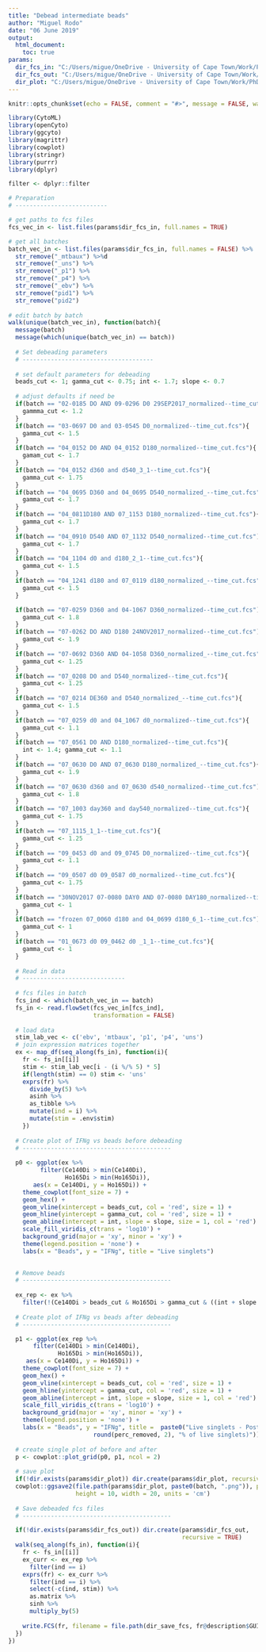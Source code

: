 ```yaml
---
title: "Debead intermediate beads"
author: "Miguel Rodo"
date: "06 June 2019"
output: 
  html_document:
    toc: true
params: 
  dir_fcs_in: "C:/Users/migue/OneDrive - University of Cape Town/Work/PhD/Data"
  dir_fcs_out: "C:/Users/migue/OneDrive - University of Cape Town/Work/PhD/Data/test_debead"
  dir_plot: "C:/Users/migue/OneDrive - University of Cape Town/Work/PhD/Data/test_debead"
---
```


```r
knitr::opts_chunk$set(echo = FALSE, comment = "#>", message = FALSE, warning = FALSE)
``` 

```r
library(CytoML)
library(openCyto)
library(ggcyto)
library(magrittr)
library(cowplot)
library(stringr)
library(purrr)
library(dplyr)

filter <- dplyr::filter
```

```r

# Preparation 
# --------------------------

# get paths to fcs files
fcs_vec_in <- list.files(params$dir_fcs_in, full.names = TRUE)

# get all batches
batch_vec_in <- list.files(params$dir_fcs_in, full.names = FALSE) %>%
  str_remove("_mtbaux") %>%d
  str_remove("_uns") %>%
  str_remove("_p1") %>%
  str_remove("_p4") %>%
  str_remove("_ebv") %>%
  str_remove("pid1") %>%
  str_remove("pid2")
    
# edit batch by batch
walk(unique(batch_vec_in), function(batch){
  message(batch)
  message(which(unique(batch_vec_in) == batch))
  
  # Set debeading parameters
  # -------------------------------------
  
  # set default parameters for debeading
  beads_cut <- 1; gamma_cut <- 0.75; int <- 1.7; slope <- 0.7
  
  # adjust defaults if need be
  if(batch == "02-0185 DO AND 09-0296 D0 29SEP2017_normalized--time_cut.fcs"){
    gammma_cut <- 1.2
  } 
  if(batch == "03-0697 D0 and 03-0545 D0_normalized--time_cut.fcs"){
    gamma_cut <- 1.5
  }
  if(batch == "04_0152 D0 AND 04_0152 D180_normalized--time_cut.fcs"){
    gamam_cut <- 1.7
  }
  if(batch == "04_0152 d360 and d540_3_1--time_cut.fcs"){
    gamma_cut <- 1.75
  }
  if(batch == "04_0695 D360 and 04_0695 D540_normalized_--time_cut.fcs"){
    gamma_cut <- 1.7
  }
  if(batch == "04_0811D180 AND 07_1153 D180_normalized--time_cut.fcs"){
    gamma_cut <- 1.7
  }
  if(batch == "04_0910 D540 AND 07_1132 D540_normalized--time_cut.fcs"){
    gamma_cut <- 1.7
  }
  if(batch == "04_1104 d0 and d180_2_1--time_cut.fcs"){
    gamma_cut <- 1.5
  }
  if(batch == "04_1241 d180 and 07_0119 d180_normalized_--time_cut.fcs"){
    gamma_cut <- 1.5
  }

  if(batch == "07-0259 D360 and 04-1067 D360_normalized--time_cut.fcs"){
    gamma_cut <- 1.8
  }
  if(batch == "07-0262 DO AND D180 24NOV2017_normalized--time_cut.fcs"){
    gamma_cut <- 1.9
  }
  if(batch == "07-0692 D360 AND 04-1058 D360_normalized_--time_cut.fcs"){
    gamma_cut <- 1.25
  }
  if(batch == "07_0208 D0 and D540_normalized--time_cut.fcs"){
    gamma_cut <- 1.25
  }
  if(batch == "07_0214 DE360 and D540_normalized_--time_cut.fcs"){
    gamma_cut <- 1.5
  }
  if(batch == "07_0259 d0 and 04_1067 d0_normalized--time_cut.fcs"){
    gamma_cut <- 1.1
  }
  if(batch == "07_0561 D0 AND D180_normalized--time_cut.fcs"){
    int <- 1.4; gamma_cut <- 1.1
  }
  if(batch == "07_0630 D0 AND 07_0630 D180_normalized_--time_cut.fcs"){
    gamma_cut <- 1.9
  }
  if(batch == "07_0630 d360 and 07_0630 d540_normalized--time_cut.fcs"){
    gamma_cut <- 1.8
  }
  if(batch == "07_1003 day360 and day540_normalized--time_cut.fcs"){
    gamma_cut <- 1.75
  }
  if(batch == "07_1115_1_1--time_cut.fcs"){
    gamma_cut <- 1.25
  }
  if(batch == "09_0453 d0 and 09_0745 D0_normalized--time_cut.fcs"){
    gamma_cut <- 1.1
  }
  if(batch == "09_0507 d0 09_0587 d0_normalized--time_cut.fcs"){
    gamma_cut <- 1.75
  }
  if(batch == "30NOV2017 07-0080 DAY0 AND 07-0080 DAY180_normalized--time_cut.fcs"){
    gamma_cut <- 1
  }
  if(batch == "frozen 07_0060 d180 and 04_0699 d180_6_1--time_cut.fcs"){
    gamma_cut <- 1
  }
  if(batch == "01_0673 d0 09_0462 d0 _1_1--time_cut.fcs"){
    gamma_cut <- 1
  }
  
  # Read in data
  # -----------------------------
  
  # fcs files in batch
  fcs_ind <- which(batch_vec_in == batch)
  fs_in <- read.flowSet(fcs_vec_in[fcs_ind], 
                        transformation = FALSE)
  
  # load data
  stim_lab_vec <- c('ebv', 'mtbaux', 'p1', 'p4', 'uns')
  # join expression matrices together
  ex <- map_df(seq_along(fs_in), function(i){
    fr <- fs_in[[i]]
    stim <- stim_lab_vec[i - (i %/% 5) * 5]
    if(length(stim) == 0) stim <- 'uns'
    exprs(fr) %>% 
      divide_by(5) %>%
      asinh %>%
      as_tibble %>%
      mutate(ind = i) %>%
      mutate(stim = .env$stim)
    })
  
  # Create plot of IFNg vs beads before debeading
  # ------------------------------------------
  
  p0 <- ggplot(ex %>% 
         filter(Ce140Di > min(Ce140Di),
                Ho165Di > min(Ho165Di)), 
       aes(x = Ce140Di, y = Ho165Di)) + 
    theme_cowplot(font_size = 7) +
    geom_hex() + 
    geom_vline(xintercept = beads_cut, col = 'red', size = 1) + 
    geom_hline(yintercept = gamma_cut, col = 'red', size = 1) + 
    geom_abline(intercept = int, slope = slope, size = 1, col = 'red') +
    scale_fill_viridis_c(trans = 'log10') + 
    background_grid(major = 'xy', minor = 'xy') +
    theme(legend.position = 'none') +
    labs(x = "Beads", y = "IFNg", title = "Live singlets")

  
  # Remove beads
  # ------------------------------------------
  
  ex_rep <- ex %>%
    filter(!(Ce140Di > beads_cut & Ho165Di > gamma_cut & ((int + slope * Ce140Di) > Ho165Di) ))
  
  # Create plot of IFNg vs beads after debeading
  # ------------------------------------------

  p1 <- ggplot(ex_rep %>% 
       filter(Ce140Di > min(Ce140Di),
              Ho165Di > min(Ho165Di)), 
     aes(x = Ce140Di, y = Ho165Di)) + 
    theme_cowplot(font_size = 7) +
    geom_hex() + 
    geom_vline(xintercept = beads_cut, col = 'red', size = 1) + 
    geom_hline(yintercept = gamma_cut, col = 'red', size = 1) + 
    geom_abline(intercept = int, slope = slope, size = 1, col = 'red') +
    scale_fill_viridis_c(trans = 'log10') + 
    background_grid(major = 'xy', minor = 'xy') +
    theme(legend.position = 'none') +
    labs(x = "Beads", y = "IFNg", title =  paste0("Live singlets - Post filtering (removed ",
                        round(perc_removed, 2), "% of live singlets)"))
  
  # create single plot of before and after
  p <- cowplot::plot_grid(p0, p1, ncol = 2)
  
  # save plot
  if(!dir.exists(params$dir_plot)) dir.create(params$dir_plot, recursive = TRUE)
  cowplot::ggsave2(file.path(params$dir_plot, paste0(batch, ".png")), plot = p, 
                   height = 10, width = 20, units = 'cm')
  
  # Save debeaded fcs files
  # ------------------------------------------

  if(!dir.exists(params$dir_fcs_out)) dir.create(params$dir_fcs_out,
                                                 recursive = TRUE)
  walk(seq_along(fs_in), function(i){
    fr <- fs_in[[i]]
    ex_curr <- ex_rep %>%
      filter(ind == i)
    exprs(fr) <- ex_curr %>%
      filter(ind == i) %>%
      select(-c(ind, stim)) %>%
      as.matrix %>%
      sinh %>%
      multiply_by(5)
      
    write.FCS(fr, filename = file.path(dir_save_fcs, fr@description$GUID))
  })
})
```